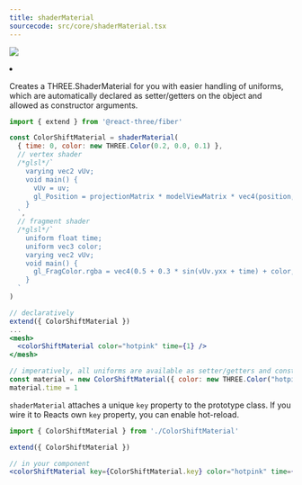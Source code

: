 ```yaml
---
title: shaderMaterial
sourcecode: src/core/shaderMaterial.tsx
---
```


[![](https://img.shields.io/badge/-storybook-%23ff69b4)](https://drei.vercel.app/?path=/story/shaders-shadermaterial--shader-material-story)

<Grid cols={4}>
  <li>
    <Codesandbox id="ni6v4" />
  </li>
</Grid>

Creates a THREE.ShaderMaterial for you with easier handling of uniforms, which are automatically declared as setter/getters on the object and allowed as constructor arguments.

```jsx
import { extend } from '@react-three/fiber'

const ColorShiftMaterial = shaderMaterial(
  { time: 0, color: new THREE.Color(0.2, 0.0, 0.1) },
  // vertex shader
  /*glsl*/`
    varying vec2 vUv;
    void main() {
      vUv = uv;
      gl_Position = projectionMatrix * modelViewMatrix * vec4(position, 1.0);
    }
  `,
  // fragment shader
  /*glsl*/`
    uniform float time;
    uniform vec3 color;
    varying vec2 vUv;
    void main() {
      gl_FragColor.rgba = vec4(0.5 + 0.3 * sin(vUv.yxx + time) + color, 1.0);
    }
  `
)

// declaratively
extend({ ColorShiftMaterial })
...
<mesh>
  <colorShiftMaterial color="hotpink" time={1} />
</mesh>

// imperatively, all uniforms are available as setter/getters and constructor args
const material = new ColorShiftMaterial({ color: new THREE.Color("hotpink") })
material.time = 1
```

`shaderMaterial` attaches a unique `key` property to the prototype class. If you wire it to Reacts own `key` property, you can enable hot-reload.

```jsx
import { ColorShiftMaterial } from './ColorShiftMaterial'

extend({ ColorShiftMaterial })

// in your component
<colorShiftMaterial key={ColorShiftMaterial.key} color="hotpink" time={1} />
```
